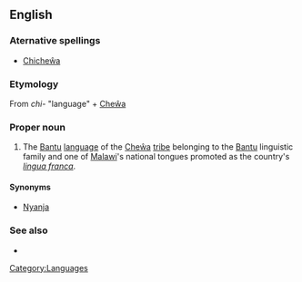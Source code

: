 ==English==

{{wikipedia|Chichewa language}}

===Aternative spellings===
*[[Chicheŵa]]

===Etymology===
From ''chi-'' "language" + [[Cheŵa]]

===Proper noun===
{{en-proper noun}}

# The [[Bantu]] [[language]] of the [[Cheŵa]] [[tribe]] belonging to the [[Bantu]] linguistic family and one of [[Malawi]]'s national tongues promoted as the country's ''[[lingua franca]]''.

====Synonyms====
* [[Nyanja]]

===See also===
*{{langcat}}
{{ethnologue|code=nya}}

[[Category:Languages]]